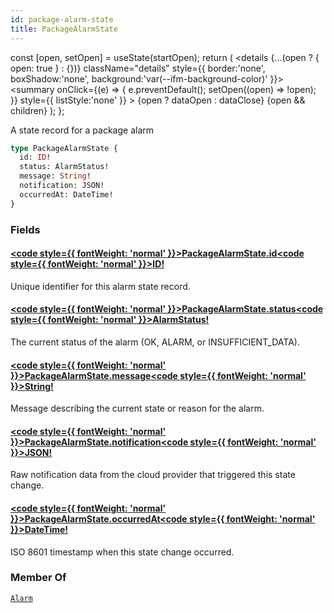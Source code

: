 ```yaml
---
id: package-alarm-state
title: PackageAlarmState
---
```









  const [open, setOpen] = useState(startOpen);
  return (
    <details {...(open ? { open: true } : {})} className="details" style={{ border:'none', boxShadow:'none', background:'var(--ifm-background-color)' }}>
      <summary
        onClick={(e) => {
          e.preventDefault();
          setOpen((open) => !open);
        }}
        style={{ listStyle:'none' }}
      >
      {open ? dataOpen : dataClose}
      </summary>
      {open && children}
    </details>
  );
};








A state record for a package alarm


```graphql
type PackageAlarmState {
  id: ID!
  status: AlarmStatus!
  message: String!
  notification: JSON!
  occurredAt: DateTime!
}
```




### Fields

#### [<code style={{ fontWeight: 'normal' }}>PackageAlarmState.<b>id</b></code>](#)<Bullet />[<code style={{ fontWeight: 'normal' }}><b>ID!</b></code>](/swapi/types/scalars/id.mdx) <Badge class="badge badge--secondary badge--non_null" text="non-null"/> <Badge class="badge badge--secondary " text="scalar"/> 
Unique identifier for this alarm state record.


#### [<code style={{ fontWeight: 'normal' }}>PackageAlarmState.<b>status</b></code>](#)<Bullet />[<code style={{ fontWeight: 'normal' }}><b>AlarmStatus!</b></code>](/swapi/types/enums/alarm-status.mdx) <Badge class="badge badge--secondary badge--non_null" text="non-null"/> <Badge class="badge badge--secondary " text="enum"/> 
The current status of the alarm (OK, ALARM, or INSUFFICIENT&#x005F;DATA).


#### [<code style={{ fontWeight: 'normal' }}>PackageAlarmState.<b>message</b></code>](#)<Bullet />[<code style={{ fontWeight: 'normal' }}><b>String!</b></code>](/swapi/types/scalars/string.mdx) <Badge class="badge badge--secondary badge--non_null" text="non-null"/> <Badge class="badge badge--secondary " text="scalar"/> 
Message describing the current state or reason for the alarm.


#### [<code style={{ fontWeight: 'normal' }}>PackageAlarmState.<b>notification</b></code>](#)<Bullet />[<code style={{ fontWeight: 'normal' }}><b>JSON!</b></code>](/swapi/types/scalars/json.mdx) <Badge class="badge badge--secondary badge--non_null" text="non-null"/> <Badge class="badge badge--secondary " text="scalar"/> 
Raw notification data from the cloud provider that triggered this state change.


#### [<code style={{ fontWeight: 'normal' }}>PackageAlarmState.<b>occurredAt</b></code>](#)<Bullet />[<code style={{ fontWeight: 'normal' }}><b>DateTime!</b></code>](/swapi/types/scalars/date-time.mdx) <Badge class="badge badge--secondary badge--non_null" text="non-null"/> <Badge class="badge badge--secondary " text="scalar"/> 
ISO 8601 timestamp when this state change occurred.






### Member Of

[`Alarm`](/swapi/types/objects/alarm.mdx)  <Badge class="badge badge--secondary badge--relation" text="object"/>